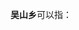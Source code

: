 '''吴山乡'''可以指：
{{PRC admin/disambig|33/05/22/203/000|35/04/25/202/000|36/04/26/204/000}}
{{disambig|cat=三字中国乡名消歧义}}